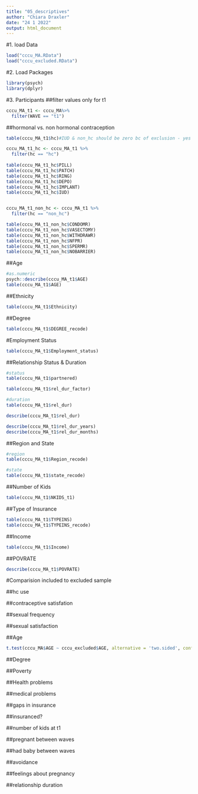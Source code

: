 ```yaml
---
title: "05_descriptives"
author: "Chiara Draxler"
date: "24 1 2022"
output: html_document
---
```


#1. load Data
```r
load("cccu_MA.RData")
load("cccu_excluded.RData")
```


#2. Load Packages
```r
library(psych)
library(dplyr)
```


#3. Participants
##filter values only for t1

```r
cccu_MA_t1 <- cccu_MA%>%
  filter(WAVE == "t1")
```
##hormonal vs. non hormonal contraception 
```r
table(cccu_MA_t1$hc)#IUD & non_hc should be zero bc of exclusion - yes

cccu_MA_t1_hc <- cccu_MA_t1 %>%
  filter(hc == "hc")
 
table(cccu_MA_t1_hc$PILL)
table(cccu_MA_t1_hc$PATCH)
table(cccu_MA_t1_hc$RING)
table(cccu_MA_t1_hc$DEPO)
table(cccu_MA_t1_hc$IMPLANT)
table(cccu_MA_t1_hc$IUD)


cccu_MA_t1_non_hc <- cccu_MA_t1 %>%
  filter(hc == "non_hc")

table(cccu_MA_t1_non_hc$CONDOMR)
table(cccu_MA_t1_non_hc$VASECTOMY)
table(cccu_MA_t1_non_hc$WITHDRAWR)
table(cccu_MA_t1_non_hc$NFPR)
table(cccu_MA_t1_non_hc$SPERMR)
table(cccu_MA_t1_non_hc$NOBARRIER)

```

##Age
```r
#as.numeric
psych::describe(cccu_MA_t1$AGE)
table(cccu_MA_t1$AGE)
```
##Ethnicity

```r
table(cccu_MA_t1$Ethnicity)
```


##Degree
```r
table(cccu_MA_t1$DEGREE_recode)

```
#Employment Status
```r
table(cccu_MA_t1$Employment_status)
```


##Relationship Status & Duration

```r
#status
table(cccu_MA_t1$partnered)

table(cccu_MA_t1$rel_dur_factor)

#duration
table(cccu_MA_t1$rel_dur)

describe(cccu_MA_t1$rel_dur)

describe(cccu_MA_t1$rel_dur_years)
describe(cccu_MA_t1$rel_dur_months)
```


##Region and State
```r
#region
table(cccu_MA_t1$Region_recode)

#state
table(cccu_MA_t1$state_recode)
```



##Number of Kids
```r
table(cccu_MA_t1$NKIDS_t1)

```


##Type of Insurance
```r
table(cccu_MA_t1$TYPEINS)
table(cccu_MA_t1$TYPEINS_recode)

```


##Income
```r
table(cccu_MA_t1$Income)
```

##POVRATE
```r
describe(cccu_MA_t1$POVRATE)
```


#Comparision included to excluded sample 

##hc use

##contraceptive satisfation

##sexual frequency

##sexual satisfaction 

##Age
```r
t.test(cccu_MA$AGE ~ cccu_excluded$AGE, alternative = 'two.sided', conf.level = .95)
```


##Degree

##Poverty

##Health problems

##medical problems

##gaps in insurance

##insuranced?

##number of kids at t1

##pregnant between waves

##had baby between waves

##avoidance

##feelings about pregnancy

##relationship duration 